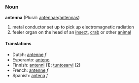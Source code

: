 ===Noun===
'''antenna''' (Plural: [[antennae]]/[[antennas]])

# metal conductor set up to pick up electromagnetic radiation
# feeler organ on the head of an [[insect]], [[crab]] or other [[animal]]

====Translations====
*Dutch: [[antenne]] ''f''
*Esperanto: [[anteno]]
*Finnish: [[antenni]] (1); [[tuntosarvi]] (2)
*French: [[antenne]] ''f''
*Spanish: [[antena]] ''f''